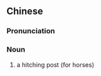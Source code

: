 {{also|马桩}}
==Chinese==
{{zh-forms|s=马桩}}

===Pronunciation===
{{zh-pron
|m=mǎzhuāng
|cat=n
}}

===Noun===
{{zh-noun}}

# {{lb|zh|archaic}} a hitching post (for horses)